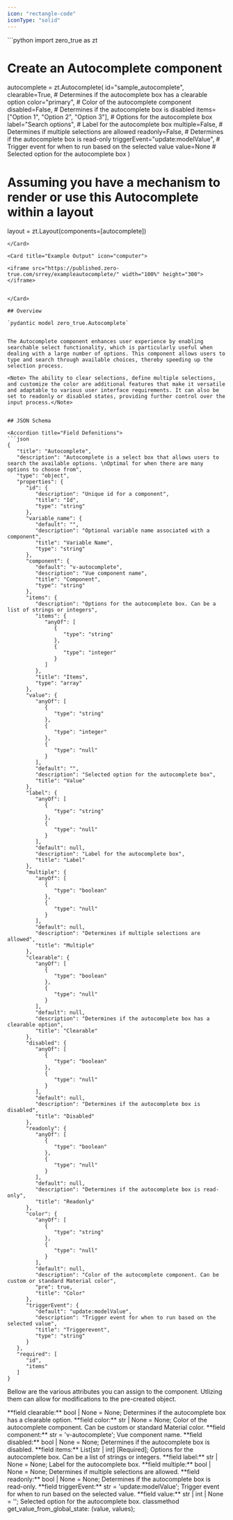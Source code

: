 ```yaml
---
icon: "rectangle-code"
iconType: "solid"
---
```


<Card title="Example Usage" icon="code">
  ```python
import zero_true as zt

# Create an Autocomplete component
autocomplete = zt.Autocomplete(
    id="sample_autocomplete",
    clearable=True,                      # Determines if the autocomplete box has a clearable option
    color="primary",                     # Color of the autocomplete component
    disabled=False,                      # Determines if the autocomplete box is disabled
    items=["Option 1", "Option 2", "Option 3"],  # Options for the autocomplete box
    label="Search options",              # Label for the autocomplete box
    multiple=False,                      # Determines if multiple selections are allowed
    readonly=False,                      # Determines if the autocomplete box is read-only
    triggerEvent="update:modelValue",    # Trigger event for when to run based on the selected value
    value=None                           # Selected option for the autocomplete box
)

# Assuming you have a mechanism to render or use this Autocomplete within a layout
layout = zt.Layout(components=[autocomplete])

```
</Card>

<Card title="Example Output" icon="computer">

<iframe src="https://published.zero-true.com/srrey/exampleautocomplete/" width="100%" height="300"></iframe>


</Card>

## Overview

`pydantic model zero_true.Autocomplete` 


The Autocomplete component enhances user experience by enabling searchable select functionality, which is particularly useful when dealing with a large number of options. This component allows users to type and search through available choices, thereby speeding up the selection process. 

<Note> The ability to clear selections, define multiple selections, and customize the color are additional features that make it versatile and adaptable to various user interface requirements. It can also be set to readonly or disabled states, providing further control over the input process.</Note>


## JSON Schema

<Accordion title="Field Defenitions"> 
```json
{
   "title": "Autocomplete",
   "description": "Autocomplete is a select box that allows users to search the available options. \nOptimal for when there are many options to choose from",
   "type": "object",
   "properties": {
      "id": {
         "description": "Unique id for a component",
         "title": "Id",
         "type": "string"
      },
      "variable_name": {
         "default": "",
         "description": "Optional variable name associated with a component",
         "title": "Variable Name",
         "type": "string"
      },
      "component": {
         "default": "v-autocomplete",
         "description": "Vue component name",
         "title": "Component",
         "type": "string"
      },
      "items": {
         "description": "Options for the autocomplete box. Can be a list of strings or integers",
         "items": {
            "anyOf": [
               {
                  "type": "string"
               },
               {
                  "type": "integer"
               }
            ]
         },
         "title": "Items",
         "type": "array"
      },
      "value": {
         "anyOf": [
            {
               "type": "string"
            },
            {
               "type": "integer"
            },
            {
               "type": "null"
            }
         ],
         "default": "",
         "description": "Selected option for the autocomplete box",
         "title": "Value"
      },
      "label": {
         "anyOf": [
            {
               "type": "string"
            },
            {
               "type": "null"
            }
         ],
         "default": null,
         "description": "Label for the autocomplete box",
         "title": "Label"
      },
      "multiple": {
         "anyOf": [
            {
               "type": "boolean"
            },
            {
               "type": "null"
            }
         ],
         "default": null,
         "description": "Determines if multiple selections are allowed",
         "title": "Multiple"
      },
      "clearable": {
         "anyOf": [
            {
               "type": "boolean"
            },
            {
               "type": "null"
            }
         ],
         "default": null,
         "description": "Determines if the autocomplete box has a clearable option",
         "title": "Clearable"
      },
      "disabled": {
         "anyOf": [
            {
               "type": "boolean"
            },
            {
               "type": "null"
            }
         ],
         "default": null,
         "description": "Determines if the autocomplete box is disabled",
         "title": "Disabled"
      },
      "readonly": {
         "anyOf": [
            {
               "type": "boolean"
            },
            {
               "type": "null"
            }
         ],
         "default": null,
         "description": "Determines if the autocomplete box is read-only",
         "title": "Readonly"
      },
      "color": {
         "anyOf": [
            {
               "type": "string"
            },
            {
               "type": "null"
            }
         ],
         "default": null,
         "description": "Color of the autocomplete component. Can be custom or standard Material color",
         "pre": true,
         "title": "Color"
      },
      "triggerEvent": {
         "default": "update:modelValue",
         "description": "Trigger event for when to run based on the selected value",
         "title": "Triggerevent",
         "type": "string"
      }
   },
   "required": [
      "id",
      "items"
   ]
}
```
</Accordion> 


<Info>Bellow are the various attributes you can assign to the component. Utlizing them can allow for modifications to the pre-created object.</Info>

<ResponseField name="zero_true.Autocomplete" type="Zero True Component">
  <Expandable title="properties">
   <AccordionGroup>
<Accordion title="field clearable">
      **field clearable:** bool | None = None; 
      Determines if the autocomplete box has a clearable option.
</Accordion>

<Accordion title="field color">
      **field color:** str | None = None; 
      Color of the autocomplete component. Can be custom or standard Material color.
</Accordion>

<Accordion title="field component">
      **field component:** str = 'v-autocomplete'; 
      Vue component name.
</Accordion>

<Accordion title="field disabled">
      **field disabled:** bool | None = None; 
      Determines if the autocomplete box is disabled.
</Accordion>

<Accordion title="field items">
      **field items:** List[str | int] [Required]; 
      Options for the autocomplete box. Can be a list of strings or integers.
</Accordion>

<Accordion title="field label">
      **field label:** str | None = None; 
      Label for the autocomplete box.
</Accordion>

<Accordion title="field multiple">
      **field multiple:** bool | None = None; 
      Determines if multiple selections are allowed.
</Accordion>

<Accordion title="field readonly">
      **field readonly:** bool | None = None; 
      Determines if the autocomplete box is read-only.
</Accordion>

<Accordion title="field triggerEvent">
      **field triggerEvent:** str = 'update:modelValue'; 
      Trigger event for when to run based on the selected value.
</Accordion>

<Accordion title="field value">
      **field value:** str | int | None = ''; 
      Selected option for the autocomplete box.
</Accordion>

   </AccordionGroup>
  </Expandable>
</ResponseField>

<Card title="Methods">
  classmethod get_value_from_global_state: (value, values);
</Card>










